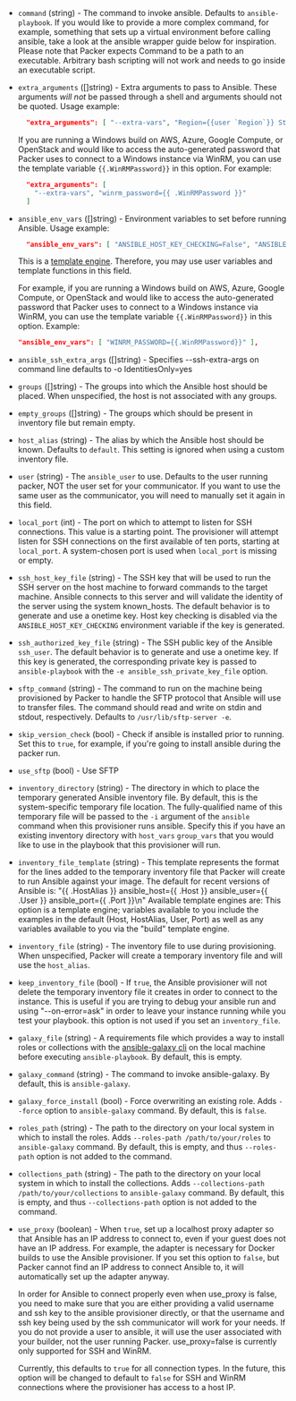 <!-- Code generated from the comments of the Config struct in provisioner/ansible/provisioner.go; DO NOT EDIT MANUALLY -->

- `command` (string) - The command to invoke ansible. Defaults to
   `ansible-playbook`. If you would like to provide a more complex command,
   for example, something that sets up a virtual environment before calling
   ansible, take a look at the ansible wrapper guide below for inspiration.
   Please note that Packer expects Command to be a path to an executable.
   Arbitrary bash scripting will not work and needs to go inside an
   executable script.

- `extra_arguments` ([]string) - Extra arguments to pass to Ansible.
  These arguments _will not_ be passed through a shell and arguments should
  not be quoted. Usage example:
  
  ```json
    "extra_arguments": [ "--extra-vars", "Region={{user `Region`}} Stage={{user `Stage`}}" ]
  ```
  
  If you are running a Windows build on AWS, Azure, Google Compute, or OpenStack
  and would like to access the auto-generated password that Packer uses to
  connect to a Windows instance via WinRM, you can use the template variable
  `{{.WinRMPassword}}` in this option. For example:
  
  ```json
    "extra_arguments": [
      "--extra-vars", "winrm_password={{ .WinRMPassword }}"
    ]
  ```

- `ansible_env_vars` ([]string) - Environment variables to set before
    running Ansible. Usage example:
  
    ```json
      "ansible_env_vars": [ "ANSIBLE_HOST_KEY_CHECKING=False", "ANSIBLE_SSH_ARGS='-o ForwardAgent=yes -o ControlMaster=auto -o ControlPersist=60s'", "ANSIBLE_NOCOLOR=True" ]
    ```
  
    This is a [template engine](/docs/templates/engine). Therefore, you
    may use user variables and template functions in this field.
  
    For example, if you are running a Windows build on AWS, Azure,
    Google Compute, or OpenStack and would like to access the auto-generated
    password that Packer uses to connect to a Windows instance via WinRM, you
    can use the template variable `{{.WinRMPassword}}` in this option. Example:
  
    ```json
    "ansible_env_vars": [ "WINRM_PASSWORD={{.WinRMPassword}}" ],
    ```

- `ansible_ssh_extra_args` ([]string) - Specifies --ssh-extra-args on command line defaults to -o IdentitiesOnly=yes

- `groups` ([]string) - The groups into which the Ansible host should
   be placed. When unspecified, the host is not associated with any groups.

- `empty_groups` ([]string) - The groups which should be present in
   inventory file but remain empty.

- `host_alias` (string) - The alias by which the Ansible host should be
  known. Defaults to `default`. This setting is ignored when using a custom
  inventory file.

- `user` (string) - The `ansible_user` to use. Defaults to the user running
   packer, NOT the user set for your communicator. If you want to use the same
   user as the communicator, you will need to manually set it again in this
   field.

- `local_port` (int) - The port on which to attempt to listen for SSH
   connections. This value is a starting point. The provisioner will attempt
   listen for SSH connections on the first available of ten ports, starting at
   `local_port`. A system-chosen port is used when `local_port` is missing or
   empty.

- `ssh_host_key_file` (string) - The SSH key that will be used to run the SSH
   server on the host machine to forward commands to the target machine.
   Ansible connects to this server and will validate the identity of the
   server using the system known_hosts. The default behavior is to generate
   and use a onetime key. Host key checking is disabled via the
   `ANSIBLE_HOST_KEY_CHECKING` environment variable if the key is generated.

- `ssh_authorized_key_file` (string) - The SSH public key of the Ansible
   `ssh_user`. The default behavior is to generate and use a onetime key. If
   this key is generated, the corresponding private key is passed to
   `ansible-playbook` with the `-e ansible_ssh_private_key_file` option.

- `sftp_command` (string) - The command to run on the machine being
   provisioned by Packer to handle the SFTP protocol that Ansible will use to
   transfer files. The command should read and write on stdin and stdout,
   respectively. Defaults to `/usr/lib/sftp-server -e`.

- `skip_version_check` (bool) - Check if ansible is installed prior to
   running. Set this to `true`, for example, if you're going to install
   ansible during the packer run.

- `use_sftp` (bool) - Use SFTP

- `inventory_directory` (string) - The directory in which to place the
   temporary generated Ansible inventory file. By default, this is the
   system-specific temporary file location. The fully-qualified name of this
   temporary file will be passed to the `-i` argument of the `ansible` command
   when this provisioner runs ansible. Specify this if you have an existing
   inventory directory with `host_vars` `group_vars` that you would like to
   use in the playbook that this provisioner will run.

- `inventory_file_template` (string) - This template represents the format for the lines added to the temporary
  inventory file that Packer will create to run Ansible against your image.
  The default for recent versions of Ansible is:
  "{{ .HostAlias }} ansible_host={{ .Host }} ansible_user={{ .User }} ansible_port={{ .Port }}\n"
  Available template engines are: This option is a template engine;
  variables available to you include the examples in the default (Host,
  HostAlias, User, Port) as well as any variables available to you via the
  "build" template engine.

- `inventory_file` (string) - The inventory file to use during provisioning.
   When unspecified, Packer will create a temporary inventory file and will
   use the `host_alias`.

- `keep_inventory_file` (bool) - If `true`, the Ansible provisioner will
   not delete the temporary inventory file it creates in order to connect to
   the instance. This is useful if you are trying to debug your ansible run
   and using "--on-error=ask" in order to leave your instance running while you
   test your playbook. this option is not used if you set an `inventory_file`.

- `galaxy_file` (string) - A requirements file which provides a way to
   install roles or collections with the [ansible-galaxy
   cli](https://docs.ansible.com/ansible/latest/galaxy/user_guide.html#the-ansible-galaxy-command-line-tool)
   on the local machine before executing `ansible-playbook`. By default, this is empty.

- `galaxy_command` (string) - The command to invoke ansible-galaxy. By default, this is
  `ansible-galaxy`.

- `galaxy_force_install` (bool) - Force overwriting an existing role.
   Adds `--force` option to `ansible-galaxy` command. By default, this is
   `false`.

- `roles_path` (string) - The path to the directory on your local system in which to
    install the roles. Adds `--roles-path /path/to/your/roles` to
    `ansible-galaxy` command. By default, this is empty, and thus `--roles-path`
    option is not added to the command.

- `collections_path` (string) - The path to the directory on your local system in which to
    install the collections. Adds `--collections-path /path/to/your/collections` to
    `ansible-galaxy` command. By default, this is empty, and thus `--collections-path`
    option is not added to the command.

- `use_proxy` (boolean) - When `true`, set up a localhost proxy adapter
  so that Ansible has an IP address to connect to, even if your guest does not
  have an IP address. For example, the adapter is necessary for Docker builds
  to use the Ansible provisioner. If you set this option to `false`, but
  Packer cannot find an IP address to connect Ansible to, it will
  automatically set up the adapter anyway.
  
   In order for Ansible to connect properly even when use_proxy is false, you
  need to make sure that you are either providing a valid username and ssh key
  to the ansible provisioner directly, or that the username and ssh key
  being used by the ssh communicator will work for your needs. If you do not
  provide a user to ansible, it will use the user associated with your
  builder, not the user running Packer.
   use_proxy=false is currently only supported for SSH and WinRM.
  
  Currently, this defaults to `true` for all connection types. In the future,
  this option will be changed to default to `false` for SSH and WinRM
  connections where the provisioner has access to a host IP.
